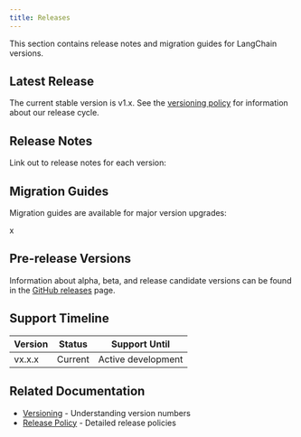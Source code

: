 ```yaml
---
title: Releases
---
```


This section contains release notes and migration guides for LangChain versions.

## Latest Release

The current stable version is v1.x. See the [versioning policy](/oss/langchain/versioning) for information about our release cycle.

## Release Notes

Link out to release notes for each version:

## Migration Guides

Migration guides are available for major version upgrades:

x

## Pre-release Versions

Information about alpha, beta, and release candidate versions can be found in the [GitHub releases](https://github.com/langchain-ai/langchain/releases) page.

## Support Timeline

| Version | Status | Support Until |
|---------|--------|--------------|
| vx.x.x | Current | Active development |

## Related Documentation

- [Versioning](/oss/langchain/versioning) - Understanding version numbers
- [Release Policy](/oss/langchain/release-policy) - Detailed release policies